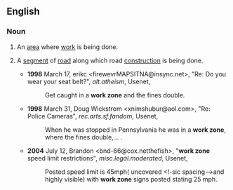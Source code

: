==English==
===Noun===
{{en-noun|sg=[[work]] [[zone]]}}
#An [[area]] where [[work]] is being done.
#{{context|more specifically}} A [[segment]] of [[road]] along which road [[construction]] is being done.
#*'''1998''' March 17, erikc <firewevrMAPSITNA@insync.net>, "Re: Do you wear your seat belt?", ''alt.atheism'', Usenet,
#*:Get caught in a '''work zone''' and the fines double.
#*'''1998''' March 31, Doug Wickstrom <xnimshubur@aol.com>, "Re: Police Cameras", ''rec.arts.sf.fandom'', Usenet,
#*:When he was stopped in Pennsylvania he was in a '''work zone''', where the fines double,...&nbsp;.
#*'''2004''' July 12, Brandon <bnd-66@cox.netthefish>, "'''work zone''' speed limit restrictions", ''misc.legal.moderated'', Usenet,
#*:Posted speed limit is 45mph( uncovered <!-sic spacing-->and highly visible) with '''work zone''' signs posted stating 25 mph.